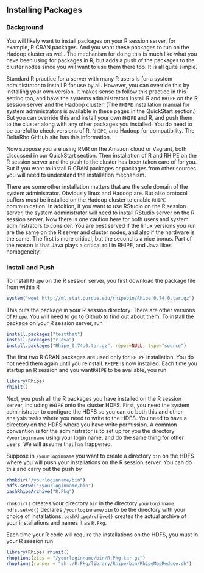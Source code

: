 ## Installing Packages ##

### Background ###

You will likely want to install packages on your R
session server, for example, R CRAN packages. And you want these packages to
run on the Hadoop cluster as well. The mechanism for doing this is much like
what you have been using for packages in R, but adds a push of the packages to
the cluster nodes since you will want to use them there too. It is all quite
simple.

Standard R practice for a server with many R users is for a system
administrator to install R for use by all. However, you can
override this by installing your own version. It makes sense to follow this
practice in this setting too, and have the systems administrators install R
and `RHIPE` on the R session server and the Hadoop cluster.
(The `RHIPE` installation manual for system administrators is available in
these pages in the QuickStart section.) But you can override this and install
your own `RHIPE` and R, and push them to
the cluster along with any other packages you installed.
You do need to be careful to check versions of R, `RHIPE`, and
Hadoop for compatibility. The DeltaRho GitHub site has this information.

Now suppose you are using RMR on the Amazon cloud or Vagrant, both
discussed in our QuickStart section. Then installation of R
and RHIPE on the R session server and the push to the cluster
has been taken care of for you. But if you want to install
R CRAN packages or packages from other sources you will need to understand the
installation mechanism.

There are some other installation matters that are the sole domain of the
system administrator. Obviously linux and Hadoop are. But also
protocol buffers must be installed on the Hadoop cluster to enable `RHIPE`
communication. In addition, if you want to use RStudio on the R session
server, the system administrator will need to install RStudio server on the R
session server. Now there is one caution here for both users and system
administrators to consider.  You are best served if the linux versions you
run are the same on the R server and cluster nodes, and also if the
hardware is the same. The first is more critical, but the second is a
nice bonus.  Part of the reason is that Java plays a critical roll in RHIPE,
and Java likes homogeneity.

### Install and Push ###

To install `Rhipe` on the R session server, you first download the package file
from within R

```r
system("wget http://ml.stat.purdue.edu/rhipebin/Rhipe_0.74.0.tar.gz")

```
This puts the package in your R session directory.
There are other versions of `Rhipe`. You will need to go to Github to find out
about them.  To install the package on your R session server, run
```r
install.packages("testthat")
install.packages("rJava")
install.packages("Rhipe_0.74.0.tar.gz", repos=NULL, type="source")
```
The first two R CRAN packages are used only for `RHIPE` installation.
You do not need them again until you reinstall.
`RHIPE` is now installed. Each time you startup an R session and you
want`RHIPE` to be available, you run
```r
library(Rhipe)
rhinit()
```

Next, you push all the R packages you have installed on the R session
server, including <code>RHIPE</code> onto the cluster HDFS.
First, you need the system administrator to configure the HDFS so
you can do both this and other analysis tasks where you need to write to the
HDFS. You need to have a directory on the HDFS where you have write permission.
A common convention is for the administrator is to set up for you
the directory `/yourloginname` using your login name, and do the same
thing for other users. We will assume that has happened.

Suppose in `/yourloginname` you want to create a directory `bin` on the
HDFS where you will push your installations on the R session server. You can
do this and carry out the push by
```r
rhmkdir("/yourloginname/bin")
hdfs.setwd("/yourloginname/bin")
bashRhipeArchive("R.Pkg")
```
`rhmkdir()` creates your directory `bin` in the directory `yourloginname`.
`hdfs.setwd()` declares `/yourloginname/bin` to be the directory with your
choice of installations.  `bashRhipeArchive()` creates the actual archive of
your installations and names it as `R.Pkg`.

Each time your R code will require the installations on the HDFS, you
must in your R session run
```r
library(Rhipe) rhinit()
rhoptions(zips = "/yourloginname/bin/R.Pkg.tar.gz")
rhoptions(runner = "sh ./R.Pkg/library/Rhipe/bin/RhipeMapReduce.sh")
```
